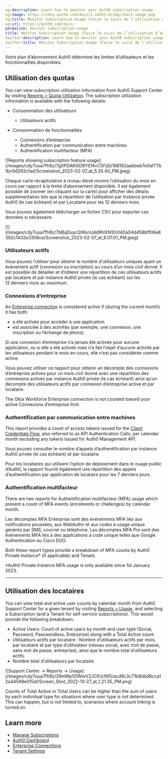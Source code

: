 ```yaml
---
og:description: Learn how to monitor your Auth0 subscription usage.
og:image: https://cdn2.auth0.com/docs/1.14553.0/img/share-image.png
og:title: Monitor Subscription Usage (Faire le suivi de l’utilisation d’abonnement)
og:url: https://auth0.com/docs/
permalink: monitor-subscription-usage
title: Monitor Subscription Usage (Faire le suivi de l’utilisation d’abonnement)
twitter:description: Learn how to monitor your Auth0 subscription usage.
twitter:title: Monitor Subscription Usage (Faire le suivi de l’utilisation d’abonnement)
---
```


Votre plan d’abonnement Auth0 détermine les limites d’utilisateurs et les fonctionnalités disponibles.

## Utilisation des quotas

You can view subscription utilization information from Auth0 Support Center by visiting [Reports > Quota Utilization](https://support.auth0.com/reports/quota). The subscription utilization information is available with the following details:

* Consommation des utilisateurs

  + Utilisateurs actifs
* Consommation de fonctionnalités

  + Connexions d’entreprise
  + Authentification par communication entre machines
  + Authentification multifacteur (MFA)

<Frame>![Reports showing subscription feature usage](/images/cdy7uua7fh8z/7g0PDAKl5D8YEf4vC5FjSI/188182aabbeb7e0af77b1bc9d292cfad/Screenshot_2023-02-07_at_5.35.40_PM.jpeg)</Frame>

Chaque carte récapitulative à niveau élevé montre l’utilisation du mois en cours par rapport à la limite d’abonnement disponible. Il est également possible de zoomer (en cliquant sur la carte) pour afficher des détails supplémentaires tels que la répartition de l’utilisation par Instance privée Auth0 (le cas échéant) et par Locataire pour les 12 derniers mois.

Vous pouvez également télécharger un fichier CSV pour exporter ces données si nécessaire.

<Frame>![](/images/cdy7uua7fh8z/7bBqDuycQWsnUdd9hlXN10/040a04d458bff06e8392c1432e3308ce/Screenshot_2023-02-07_at_6.07.01_PM.jpeg)</Frame>

### Utilisateurs actifs

Vous pouvez l’utiliser pour obtenir le nombre d’utilisateurs uniques ayant un événement actif (connexion ou inscription) au cours d’un mois civil donné. Il est possible de détailler et d’obtenir une répartition de ces utilisateurs actifs par locataire et par instance Auth0 privée (le cas échéant) sur les 12 derniers mois au maximum.

### Connexions d’entreprise

An [Enterprise connection](/docs/authenticate/enterprise-connections) is considered active if (during the current month) it has both:

* a été activée pour accéder à une application
* est associée à des activités (par exemple, une connexion, une inscription ou l’échange de jetons).

Si une connexion d’entreprise n’a jamais été activée pour aucune application, ou si elle a été activée mais n’a fait l’objet d’aucune activité par les utilisateurs pendant le mois en cours, elle n’est pas considérée comme active.

Vous pouvez utiliser ce rapport pour obtenir un décompte des connexions d’entreprise actives pour un mois civil donné avec une répartition des connexions actives par instance Auth0 privée (le cas échéant) ainsi qu’un décompte des utilisateurs actifs par connexion d’entreprise active et par locataire.

<Callout icon="file-lines" color="#0EA5E9" iconType="regular">

The Okta Workforce Enterprise connection is not counted toward your active Connexions d’entreprise limit.

</Callout>

### Authentification par communication entre machines

This report provides a count of <Tooltip tip="Access Token: Authorization credential, in the form of an opaque string or JWT, used to access an API." cta="View Glossary" href="/docs/glossary?term=access+tokens">access tokens</Tooltip> issued for the [Client Credentials Flow](/docs/get-started/authentication-and-authorization-flow/client-credentials-flow), also referred to as API Authentication Calls, per calendar month excluding any tokens issued for Auth0 <Tooltip tip="Management API: A product to allow customers to perform administrative tasks." cta="View Glossary" href="/docs/glossary?term=Management+API">Management API</Tooltip>.

Vous pouvez consulter le nombre d’appels d’authentification par instance Auth0 privée (le cas échéant) et par locataire.

Pour les locataires qui utilisent l’option de déploiement dans le nuage public d’Auth0, le rapport fournit également une répartition des appels d’authentification par application de locataire pour les 7 derniers jours.

### Authentification multifacteur

There are two reports for Authentification multifacteur (<Tooltip tip="Multi-factor authentication (MFA): User authentication process that uses a factor in addition to username and password such as a code via SMS." cta="View Glossary" href="/docs/glossary?term=MFA">MFA</Tooltip>) usage which present a count of MFA events (enrolments or challenges) by calendar month.

Les décomptes MFA Enterprise sont des événements MFA liés aux notifications poussées, aux WebAuthn et aux codes à usage unique générés par SMS, courriel ou téléphone. Les décomptes MFA Pro sont des événements MFA liés à des applications à code unique telles que Google Authentication ou Cisco DUO.

Both these report types provide a breakdown of MFA counts by Auth0 Private Instance\* (if applicable) and Tenant.

\*Auth0 Private Instance MFA usage is only available since 1st January 2023.

---

## Utilisation des locataires

You can view total and active user counts by calendar month from Auth0 Support Center for a given tenant by visiting [Reports > Usage](https://support.auth0.com/reports/usage), and selecting a Subscription (and a Tenant for self-service subscriptions). This would provide the following breakdown:

* Active Users: Count of active users by month and user type (Social, Password, <Tooltip tip="Passwordless: Form of authentication that does not rely on a password as the first factor." cta="View Glossary" href="/docs/glossary?term=Passwordless">Passwordless</Tooltip>, Enterprise) along with a Total Active count.
* Utilisateurs actifs par locataire : Nombre d’utilisateurs actifs par mois, par locataire et par type d’utilisateur (réseau social, avec mot de passe, sans mot de passe, entreprise), ainsi que le nombre total d’utilisateurs actifs.
* Nombre total d’utilisateurs par locataire

<Frame>![Support Center -> Reports -> Usage](/images/cdy7uua7fh8z/2RmWp1ZIWwV2JCPJcftll5/acd9c3c71b8dbd9cca12a44588e015af/Screen_Shot_2022-10-27_at_1.21.35_PM.png)</Frame>

<Callout icon="file-lines" color="#0EA5E9" iconType="regular">

Counts of Total Active or Total Users can be higher than the sum of users by each individual type for situations where user type is not determined. This can happen, but is not limited to, scenarios where account linking is turned on.

</Callout>

## Learn more

* [Manage Subscriptions](/docs/troubleshoot/customer-support/manage-subscriptions)
* [Auth0 Dashboard](/docs/get-started/auth0-overview/dashboard)
* [Enterprise Connections](/docs/authenticate/enterprise-connections)
* [Tenant Settings](/docs/get-started/tenant-settings)